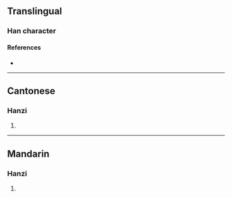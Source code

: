 {{character info/new}}
==Translingual==

===Han character===
{{Han char|rn=97|rad=瓜|as=03|sn=8|four=77232|canj=HOPI,XHOPI|ids=⿺瓜勺}}

====References====
* {{Han ref|kx=0746.020|dkj=21372|dj=1154.150|hdz=42654.030|uh=74DD|ud=29917|bh=CD6E|bd=52590}}

----

==Cantonese==

===Hanzi===
{{yue-hanzi|jyut=|y=bok3}}

# {{defn|lang=yue|sort=瓜03}}

----

==Mandarin==

===Hanzi===
{{cmn-hanzi|pin=[[bó]] ([[bo2]])|wg=po<sup>2</sup>}}

# {{defn|lang=cmn|sort=瓜03}}